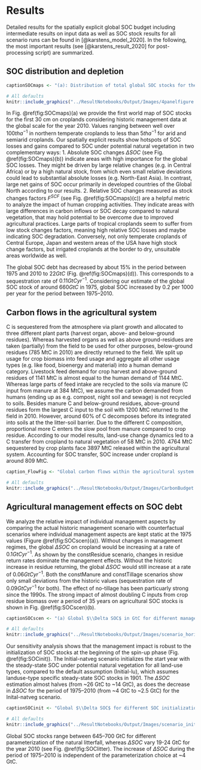 # Results

Detailed results for the spatially explicit global SOC budget including intermediate results on input data as well as SOC stock results for all scenario runs can be found in [@karstens_model_2020]. In the following, the most important results (see [@karstens_result_2020] for post-processing script) are summarized.

## SOC distribution and depletion

```r
captionSOCmaps <- "(a): Distribution of total global SOC stocks for the first 30 cm on cropland:  Carbon stocks are large in high yielding areas. (b)+(c): Absolute (b) and relative (c) SOC stocks changes compared to a potential natural state identify different hotspots of SOC dynamics. Whereas absolute losses $\\Delta SOC$ are often highest in temperate dry regions, relative losses $F^\\mathrm{SCF}$ are often larger in tropical moist areas. (d): $\\Delta SOC$ between SOC under historic land use and potential natural vegetation is decreasing over time, meaning net SOC gains on global croplands over the the period 1975--2010. "
```

```r
# All defaults
knitr::include_graphics("../ResultNotebooks/Output/Images/4panelfigure.png")
```

In Fig. \@ref(fig:SOCmaps)(a) we provide the first world map of SOC stocks for the first 30 cm on croplands considering historic management data at the global scale for the year 2010. Values ranging between well over $100\unit{t ha^{-1}}$ in northern temperate croplands to less than $5\unit{t ha^{-1}}$ for arid and semiarid croplands. 
Our spatially explicit results show hotspots of SOC losses and gains compared to SOC under potential natural vegetation in two complementary ways: 
1. Absolute SOC changes $\Delta SOC$ (see Fig. \@ref(fig:SOCmaps)(b)) indicate areas with high importance for the global SOC losses. They might be driven by large relative changes (e.g. in Central Africa) or by a high natural stock, from which even small relative deviations could lead to substantial absolute losses (e.g. North-East Asia). In contrast, large net gains of SOC occur primarily in developed countries of the Global North according to our results. 
2. Relative SOC changes measured as stock changes factors $F^{SCF}$ (see Fig. \@ref(fig:SOCmaps)(c)) are a helpful metric to analyze the impact of human cropping activities. They indicate areas with large differences in carbon inflows or SOC decay compared to natural vegetation, that may hold potential to be overcome due to improved agricultural practices. Large parts of tropical croplands seem to suffer from low stock changes factors, meaning high relative SOC losses and maybe indicating SOC degradation. Conversely, not only temperate croplands of Central Europe, Japan and western areas of the USA have high stock change factors, but irrigated croplands at the border to dry, unsuitable areas worldwide as well.

The global SOC debt has decreased by about 15% in the period between 1975 and 2010 to $22\unit{GtC}$ (Fig. \@ref(fig:SOCmaps)(d)). This corresponds to a sequestration rate of $0.11\unit{GtC yr^{-1}}$. Considering our estimate of the global SOC stock of around $660\unit{GtC}$ in 1975, global SOC increased by 0.2 per 1000 per year for the period between 1975--2010. 

## Carbon flows in the agricultural system

C is sequestered from the atmosphere via plant growth and allocated to three different plant parts (harvest organ, above- and below-ground residues). Whereas harvested organs as well as above ground-residues are taken (partially) from the field to be used for other purposes, below-ground residues (785 MtC in 2010) are directly returned to the field. We split up usage for crop biomass into feed usage and aggregate all other usage types (e.g. like food, bioenergy and material) into a human demand category. Livestock feed demand for crop harvest and above-ground residues of 1141 MtC is almost equal to the human demand of 1144 MtC. Whereas large parts of feed intake are recycled to the soils via manure (C input from manure at 384 MtC), we assume the carbon demanded from humans (ending up as e.g. compost, night soil and sewage) is not recycled to soils. Besides manure C and below-ground residues, above-ground residues form the largest C input to the soil with 1200 MtC returned to the field in 2010. However, around 60% of C decomposes before its integrated into soils at the the litter-soil barrier. Due to the different C composition, proportional more C enters the slow pool from manure compared to crop residue. According to our model results, land-use change dynamics led to a C transfer from cropland to natural vegetation of 58 MtC in 2010. 4764 MtC sequestered by crop plants face 3897 MtC released within the agricultural system. Accounting for SOC transfer, SOC increase under cropland is around 809 MtC.


```r
caption_FlowFig <- "Global carbon flows within the agricultural system for the year 2010 (in MtC): Carbon is first photosynthesise by crop plants and than used depending on the plant part by humans for feed of livestock and various other usages subsumed under human demand. After accounting for losses within the agricultural system three major C inputs are applied to croplands: manure, above- and below-ground residues. Large parts of C, however, get mineralized on field before entering the soil. Additionally, C is transferred to and from agricultural soils via land-use change to and from natural vegetation. Finally, SOC gets mineralized and flows back into the atmosphere."
```

```r
# All defaults
knitr::include_graphics("../ResultNotebooks/Output/Images/CarbonBudget.png")
```

## Agricultural management effects on SOC debt

We analyze the relative impact of individual management aspects by comparing the actual historic management scenario with counterfactual scenarios where individual management aspects are kept static at the 1975 values (Figure \@ref(fig:SOCscen)(a)). Without changes in management regimes, the global $\Delta SOC$ on cropland would be increasing at a rate of $0.1\unit{GtC yr^{-1}}$. As shown by the constResidue scenario, changes in residue return rates dominate the management effects. Without the historic increase in residue returning, the global $\Delta SOC$ would still increase at a rate of $0.06\unit{GtC yr^{-1}}$. Both the constManure and constTillage scenarios show only small deviations from the historic values (sequestration rate of $0.09\unit{GtC yr^{-1}}$ for both). The effect of no-tillage has been particuarly strong since the 1990s. 
The strong impact of almost doubling C inputs from crop residue biomass over a period of 35 years on agricultural SOC stocks is shown in Fig. \@ref(fig:SOCscen)(b).

```r
captionSOCscen <- "(a) Global $\\Delta SOC$ in GtC for different management scenarios: The stylized scenarios devate from historic argicultural management by holding effects of carbon inflows from residues (constResidues), manure (constManure) constant or neglecting adoption of no-tillage practices (constTillage). ConstManagement combines all three modifications. Note that $\\Delta SOC$ is defined as the difference of SOC under land-use compared to a natural vegetation state. Figure (b) shows the carbon inflows from crop residue and manure, underlining the strong impact of residues for SOC stock and SOC stock changes."
```

```r
# All defaults
knitr::include_graphics("../ResultNotebooks/Output/Images/scenario_horiz.png")
```

Our sensitivity analysis shows that the management impact is robust to the initialization of SOC stocks at the beginning of the spin-up phase (Fig. \@ref(fig:SOCinit)). The Initial-natveg scenario initializes the start year with the steady-state SOC under potential natural vegetation for all land-use types, compared to the default assumption (Initial-lu), which assumes landuse-type specific steady-state SOC stocks in 1901. The $\Delta SOC$ estimation almost halves (from ~26 GtC to ~14 GtC), as does the decrease in $\Delta SOC$ for the period of 1975--2010 (from ~4 GtC to ~2.5 GtC) for the Inital-natveg scenario.

```r
captionSOCinit <- "Global $\\Delta SOC$ for different SOC initialization choices in the start year 1901: Starting the spin-up phase with natural steady-state SOC under vegetation without any human cropping activities (Initial-natveg) lead to a smaller $\\Delta SOC$ in 1975 and a less steeper increase till 2010, as compared to initialzing with steady-state SOC stocks under historic land-use."
```

```r
# All defaults
knitr::include_graphics("../ResultNotebooks/Output/Images/scenario_init.png")
```
 
Global SOC stocks range between 645--700 GtC for different parameterization of the natural litterfall, whereas $\Delta SOC$ vary  19-24 GtC for the year 2010 (see Fig. \@ref(fig:SOClitter). The increase of $\Delta SOC$ during the period of 1975--2010 is independent of the parameterization choice at ~4 GtC. 

